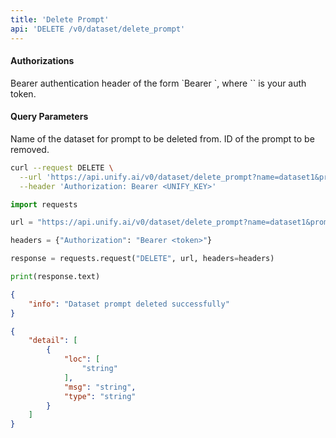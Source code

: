 ```yaml
---
title: 'Delete Prompt'
api: 'DELETE /v0/dataset/delete_prompt'
---
```



#### Authorizations

<ParamField header="Authorization" type="string" required="true">
  Bearer authentication header of the form `Bearer <token>`, where `<token>` is your auth token.
</ParamField>

#### Query Parameters

<ParamField query="name" type="string" required="true">
Name of the dataset for prompt to be deleted from.
</ParamField>

<ParamField query="prompt_id" type="string" required="true">
ID of the prompt to be removed.
</ParamField>

<RequestExample>

```bash cURL
curl --request DELETE \
  --url 'https://api.unify.ai/v0/dataset/delete_prompt?name=dataset1&prompt_id=123' \
  --header 'Authorization: Bearer <UNIFY_KEY>'
```

```python Python
import requests

url = "https://api.unify.ai/v0/dataset/delete_prompt?name=dataset1&prompt_id=123"

headers = {"Authorization": "Bearer <token>"}

response = requests.request("DELETE", url, headers=headers)

print(response.text)
```

</RequestExample>
<ResponseExample>

```json 200
{
    "info": "Dataset prompt deleted successfully"
}
```

```json 422
{
    "detail": [
        {
            "loc": [
                "string"
            ],
            "msg": "string",
            "type": "string"
        }
    ]
}
```

</ResponseExample>
